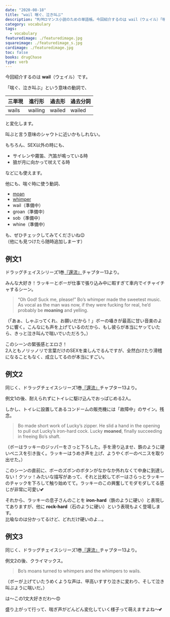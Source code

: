 ```yaml
---
date: "2020-08-18"
title: "wail 喘ぐ、泣き叫ぶ"
description: "M/Mロマンス小説のための単語帳。今回紹介するのは wail（ウェイル）「喘ぐ、泣き叫ぶ」という意味の動詞です。"
category: vocabulary
tags:
  - vocabulary
featuredimage: ./featuredimage.jpg
squareimage: ./featuredimage_s.jpg
cardimage: ./featuredimage.jpg
toc: false
books: drugChase
type: verb
---
```



今回紹介するのは __wail__（ウェイル）です。  

「喘ぐ、泣き叫ぶ」という意味の動詞で、

|三単現|進行形|過去形|過去分詞|
|---|---|---|---|
|wails|wailing|wailed|wailed|

と変化します。

叫ぶと言う意味のシャウトに近いかもしれない。

もちろん、SEX以外の時にも、

- サイレンや霧笛、汽笛が鳴っている時
- 狼が月に向かって吠えてる時

などにも使えます。

他にも、喘ぐ時に使う動詞、

- [moan](/vocabulary/moan/)
- [whimper](/vocabulary/whimper/)
- wail（準備中）
- groan（準備中）
- sob（準備中）
- whine（準備中）

も、ぜひチェックしてみてくださいね😉  
（他にも見つけたら随時追加しまーす）

## 例文1

ドラッグチェイスシリーズ1巻[『還流』](/mm-romance/the-mermaid-murders/)チャプター13より。

みんな大好き！ラッキーとボーが仕事で張り込み中に暇すぎて車内でイチャイチャするシーン。

<Blockquote srcName="Diversion (Diversion #1)" srcURL="https://amzn.to/33hyh6a" book>
“Oh God! Suck me, please!” Bo’s whimper made the sweetest music. As vocal as the man was now, if they were fucking for real, he’d probably be <strong>moaning</strong> and yelling.
</Blockquote>

<p className="translation">（「あぁ、しゃぶってくれ、お願いだから！」ボーの囁きが最高に甘い音楽のように響く。こんなにも声を上げているのだから、もし彼らが本当にヤッていたら、きっと泣き叫んで喘いでいただろう。）</p>

このシーンの緊張感とエロさ！  
2人ともノリッノリで言葉だけのSEXを楽しんでるんですが、全然白けたり滑稽になることもなく、成立してるのが本当にすごい。

## 例文2

同じく、ドラッグチェイスシリーズ1巻[『還流』](/mm-romance/the-mermaid-murders/)チャプター13より。

例文1の後、耐えられずにトイレに駆け込んでおっぱじめる2人。

しかし、トイレに設置してあるコンドームの販売機には「故障中」のサイン。残念。

<Blockquote srcName="Diversion (Diversion #1)" srcURL="https://amzn.to/33hyh6a" book>
Bo made short work of Lucky’s zipper. He slid a hand in the opening to pull out Lucky’s iron-hard cock. Lucky <strong>moaned</strong>, finally succeeding in freeing Bo’s shaft.
</Blockquote>

<p className="translation">（ボーはラッキーのジッパーをさっと下ろした。手を滑り込ませ、鉄のように硬いペニスを引き抜く。ラッキーはうめき声を上げ、ようやくボーのペニスを取り出せた。）</p>

このシーンの直前に、ボーのズボンのボタンがなかなか外れなくて中身に到達しない！クソッ！みたいな描写があって、それと比較してボーはさらっとラッキーのチャックを下ろして触り始めてて。ラッキーのこの興奮してモダモダしてる感じが非常に可愛い💕

それから、ラッキーの息子さんのことを __iron-hard__（鉄のように硬い）と表現してありますが、他に __rock-hard__（石のように硬い）という表現もよく登場します。  
比喩なのは分かってるけど、どれだけ硬いのよ…。

## 例文3

同じく、ドラッグチェイスシリーズ1巻[『還流』](/mm-romance/the-mermaid-murders/)チャプター13より。

例文2の後、クライマックス。

<Blockquote srcName="Diversion (Diversion #1)" srcURL="https://amzn.to/33hyh6a" book>
Bo’s moans turned to whimpers and the whimpers to wails.
</Blockquote>

<p className="translation">（ボーが上げていたうめくような声は、甲高いすすり泣きに変わり、そして泣き叫ぶように喘いだ。）</p>

は〜この1文大好きだわ〜😍

盛り上がって行って、喘ぎ声がどんどん変化していく様子って萌えますよね〜💕

<VocabularyFooter book="diversion" />
